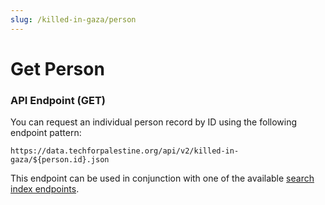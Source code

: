 ```yaml
---
slug: /killed-in-gaza/person
---
```


# Get Person


<KilledPersonSearch />

### API Endpoint (GET)

You can request an individual person record by ID using the following endpoint pattern:

```
https://data.techforpalestine.org/api/v2/killed-in-gaza/${person.id}.json
```

This endpoint can be used in conjunction with one of the available [search index endpoints](/docs/killed-in-gaza/indexes/).
